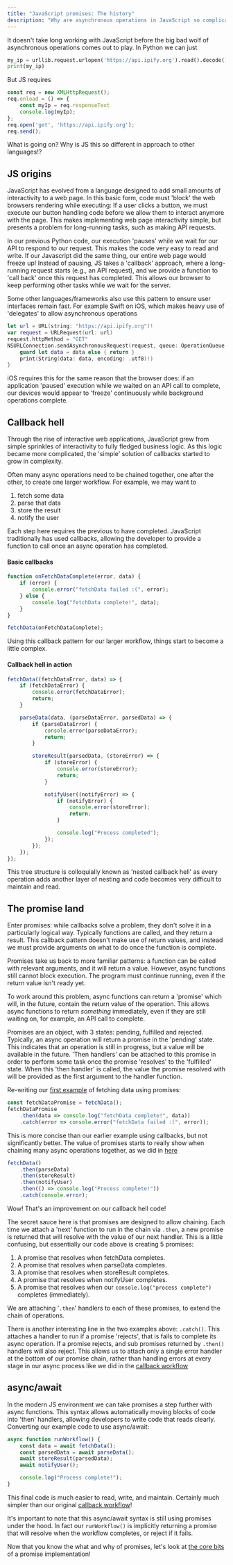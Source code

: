 ```yaml
---
title: "JavaScript promises: The history"
description: "Why are asynchronous operations in JavaScript so complicated? Let's take a look at the history of promises."
---
```


It doesn't take long working with JavaScript before the big bad wolf of asynchronous operations comes out to play.
In Python we can just
```python
my_ip = urllib.request.urlopen('https://api.ipify.org').read().decode()
print(my_ip)
```
But JS requires
```javascript
const req = new XMLHttpRequest();
req.onload = () => {
    const myIp = req.responseText
    console.log(myIp);
};
req.open('get', 'https://api.ipify.org');
req.send();
```

What is going on? Why is JS this so different in approach to other languages!?

## JS origins
JavaScript has evolved from a language designed to add small amounts of interactivity to a web page.
In this basic form, code must 'block' the web browsers rendering while executing:
If a user clicks a button, we must execute our button handling code before we allow them to interact anymore with the page.
This makes implementing web page interactivity simple, but presents a problem for long-running tasks, such as making API requests.

In our previous Python code, our execution 'pauses' while we wait for our API to respond to our request. This makes the code very easy to read and write.
If our Javascript did the same thing, our entire web page would freeze up!
Instead of pausing, JS takes a 'callback' approach, where a long-running request starts (e.g., an API request),
and we provide a function to 'call back' once this request has completed.
This allows our browser to keep performing other tasks while we wait for the server.

Some other languages/frameworks also use this pattern to ensure user interfaces remain fast. For example Swift on iOS, which makes heavy use of 'delegates' to allow asynchronous operations
```swift
let url = URL(string: "https://api.ipify.org")!
var request = URLRequest(url: url)
request.httpMethod = "GET"
NSURLConnection.sendAsynchronousRequest(request, queue: OperationQueue.main) {(response, data, error) in
    guard let data = data else { return }
    print(String(data: data, encoding: .utf8)!)
}
```
iOS requires this for the same reason that the browser does: if an application 'paused' execution while we waited on an API call to complete, our devices would appear to 'freeze' continuously while background operations complete.

## Callback hell
Through the rise of interactive web applications, JavaScript grew from simple sprinkles of interactivity to fully fledged business logic.
As this logic became more complicated, the 'simple' solution of callbacks started to grow in complexity.

Often many async operations need to be chained together, one after the other, to create one larger workflow.
For example, we may want to
  1. fetch some data
  2. parse that data
  3. store the result
  4. notify the user

Each step here requires the previous to have completed. JavaScript traditionally has used callbacks,
allowing the developer to provide a function to call once an async operation has completed.

#### Basic callbacks
```js
function onFetchDataComplete(error, data) {
    if (error) {
        console.error("fetchData failed :(", error);
    } else {
        console.log("fetchData complete!", data);
    }
}

fetchData(onFetchDataComplete);
```

Using this callback pattern for our larger workflow, things start to become a little complex.
#### Callback hell in action
```js
fetchData((fetchDataError, data) => {
    if (fetchDataError) {
        console.error(fetchDataError);
        return;
    }

    parseData(data, (parseDataError, parsedData) => {
        if (parseDataError) {
            console.error(parseDataError);
            return;
        }

        storeResult(parsedData, (storeError) => {
            if (storeError) {
                console.error(storeError);
                return;
            }

            notifyUser((notifyError) => {
                if (notifyError) {
                    console.error(storeError);
                    return;
                }

                console.log("Process completed");
            });
        });
    });
});
```

This tree structure is colloquially known as 'nested callback hell'
as every operation adds another layer of nesting and code becomes very difficult to maintain and read.


## The promise land
Enter promises: while callbacks solve a problem, they don't solve it in a particularly logical way. Typically functions are called, and they return a result.
This callback pattern doesn't make use of return values, and instead we must provide arguments on what to do once the function is complete.

Promises take us back to more familiar patterns: a function can be called with relevant arguments, and it will return a value.
However, async functions still cannot block execution. The program must continue running, even if the return value isn't ready yet.

To work around this problem, async functions can return a 'promise' which will, in the future, contain the return value of the operation.
This allows async functions to return _something_ immediately, even if they are still waiting on, for example, an API call to complete.

Promises are an object, with 3 states: pending, fulfilled and rejected. Typically, an async operation will return a promise in the 'pending' state.
This indicates that an operation is still in progress, but a value will be available in the future.
'Then handlers' can be attached to this promise in order to perform some task once the promise 'resolves' to the 'fulfilled' state.
When this 'then handler' is called, the value the promise resolved with will be provided as the first argument to the handler function.

Re-writing our [first example](#basic-callbacks) of fetching data using promises:
```js
const fetchDataPromise = fetchData();
fetchDataPromise
    .then(data => console.log("fetchData complete!", data))
    .catch(error => console.error("fetchData failed :(", error));
```

This is more concise than our earlier example using callbacks, but not significantly better.
The value of promises starts to really show when chaining many async operations together, as we did in [here](#callback-hell-in-action)
```js
fetchData()
    .then(parseData)
    .then(storeResult)
    .then(notifyUser)
    .then(() => console.log("Process complete!"))
    .catch(console.error);
```

Wow! That's an improvement on our callback hell code!

The secret sauce here is that promises are designed to allow chaining.
Each time we attach a 'next' function to run in the chain via `.then`,
a new promise is returned that will resolve with the value of our next handler.
This is a little confusing, but essentially our code above is creating 5 promises:
  1. A promise that resolves when fetchData completes.
  2. A promise that resolves when parseData completes.
  3. A promise that resolves when storeResult completes.
  4. A promise that resolves when notifyUser completes.
  5. A promise that resolves when our `console.log("process complete")` completes (immediately).

We are attaching '`.then`' handlers to each of these promises, to extend the chain of operations.

There is another interesting line in the two examples above: `.catch()`.
This attaches a handler to run if a promise 'rejects', that is fails to complete its async operation.
If a promise rejects, and sub promises returned by `.then()` handlers will also reject.
This allows us to attach only a single error handler at the bottom of our promise chain,
rather than handling errors at every stage in our async process like we did in the [callback workflow](#callback-hell-in-action)

## async/await
In the modern JS environment we can take promises a step further with async functions.
This syntax allows automatically moving blocks of code into 'then' handlers, allowing developers to write code that reads clearly.
Converting our example code to use async/await:
```javascript
async function runWorkflow() {
    const data = await fetchData();
    const parsedData = await parseData();
    await storeResult(parsedData);
    await notifyUser();

    console.log("Process complete!");
}
```

This final code is much easier to read, write, and maintain. Certainly much simpler than our original [callback workflow](#callback-hell-in-action)!

It's important to note that this async/await syntax is still using promises under the hood.
In fact our `runWorkflow()` is implicitly returning a promise that will resolve when the workflow completes, or reject if it fails.

Now that you know the what and why of promises, let's look at [the core bits](/blog/2021-10-04-javascript-promises-the-core-bits) of a promise implementation!
